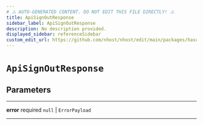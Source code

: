 ```yaml
---
# ⚠️ AUTO-GENERATED CONTENT. DO NOT EDIT THIS FILE DIRECTLY! ⚠️
title: ApiSignOutResponse
sidebar_label: ApiSignOutResponse
description: No description provided.
displayed_sidebar: referenceSidebar
custom_edit_url: https://github.com/nhost/nhost/edit/main/packages/hasura-auth-js/src/utils/types.ts#L166
---
```


# `ApiSignOutResponse`

## Parameters

---

**<span className="parameter-name">error</span>** <span className="optional-status">required</span> `null` | `ErrorPayload`

---
